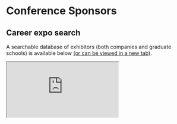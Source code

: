 
<SiteLayout title="Schedule">

<div className="border-b-4 border-mulberry border-solid pb-4 mb-4 text-center">
    <h1 className="text-5xl font-display font-black">
        Conference Sponsors
    </p>
</div>

## Career expo search
    
A searchable database of exhibitors (both companies and graduate schools) is available below <a href="https://www.notion.so/ostem/Retool-for-2021-Annual-Conf-Career-Expo-42c3605d1f8b4930ac7fec2ca8e782ef">(or can be viewed in a new tab)</a>.
    
<iframe src="https://www.notion.so/ostem/Retool-for-2021-Annual-Conf-Career-Expo-42c3605d1f8b4930ac7fec2ca8e782ef" title="Career and Graduate School Organization Search" className="h-[600] max-h-screen w-full border rounded border-grey-800" />

</SiteLayout>
